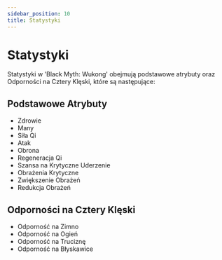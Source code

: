```yaml
---
sidebar_position: 10
title: Statystyki
---
```


# Statystyki

Statystyki w 'Black Myth: Wukong' obejmują podstawowe atrybuty oraz Odporności na Cztery Klęski, które są następujące:

## Podstawowe Atrybuty

- Zdrowie
- Many
- Siła Qi
- Atak
- Obrona
- Regeneracja Qi
- Szansa na Krytyczne Uderzenie
- Obrażenia Krytyczne
- Zwiększenie Obrażeń
- Redukcja Obrażeń

## Odporności na Cztery Klęski

- Odporność na Zimno
- Odporność na Ogień
- Odporność na Truciznę
- Odporność na Błyskawice

